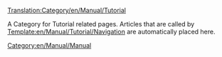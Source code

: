 [[Translation:Category/en/Manual/Tutorial]]

A Category for Tutorial related pages. Articles that are called by [[Template:en/Manual/Tutorial/Navigation]] are automatically placed here.

[[Category:en/Manual/Manual]]